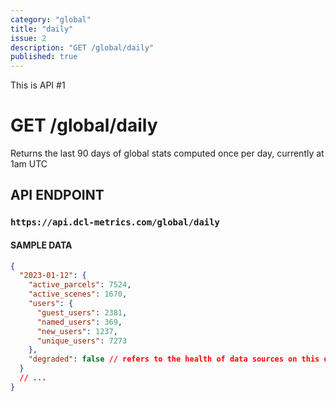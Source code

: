 ```yaml
---
category: "global"
title: "daily"
issue: 2
description: "GET /global/daily"
published: true
---
```


<CallOut>This is API #1</CallOut>

# GET /global/daily

Returns the last 90 days of global stats computed once per day, currently at 1am UTC

## API ENDPOINT

### `https://api.dcl-metrics.com/global/daily`

#### SAMPLE DATA

```json
{
  "2023-01-12": {
    "active_parcels": 7524,
    "active_scenes": 1670,
    "users": {
      "guest_users": 2381,
      "named_users": 369,
      "new_users": 1237,
      "unique_users": 7273
    },
    "degraded": false // refers to the health of data sources on this day
  }
  // ...
}
```
